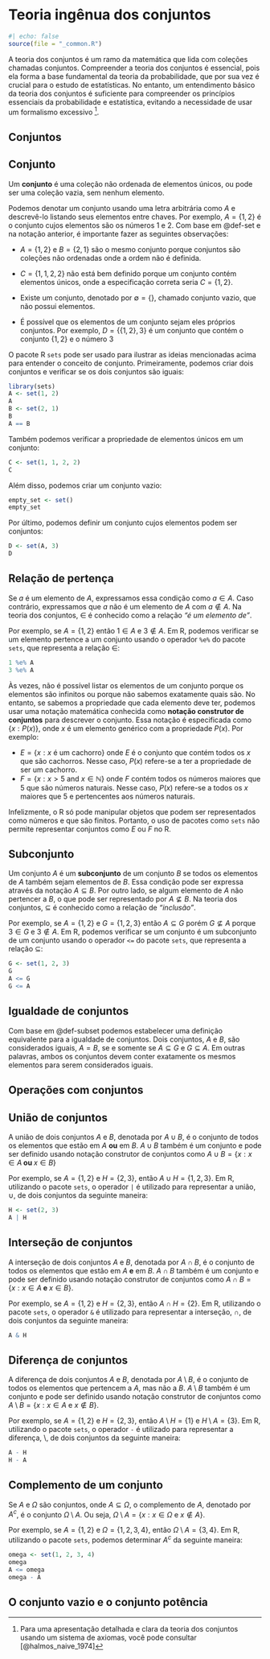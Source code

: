 # Teoria ingênua dos conjuntos

```{r}
#| echo: false
source(file = "_common.R")
```

A teoria dos conjuntos é um ramo da matemática que lida com coleções chamadas conjuntos. Compreender a teoria dos conjuntos é essencial, pois ela forma a base fundamental da teoria da probabilidade, que por sua vez é crucial para o estudo de estatísticas. No entanto, um entendimento básico da teoria dos conjuntos é suficiente para compreender os princípios essenciais da probabilidade e estatística, evitando a necessidade de usar um formalismo excessivo [^naive_set_theory-1].

[^naive_set_theory-1]: Para uma apresentação detalhada e clara da teoria dos conjuntos usando um sistema de axiomas, você pode consultar [@halmos_naive_1974]

## Conjuntos

::: {#def-set}
## Conjunto

Um **conjunto** é uma coleção não ordenada de elementos únicos, ou pode ser uma coleção vazia, sem nenhum elemento.
:::

Podemos denotar um conjunto usando uma letra arbitrária como $A$ e descrevê-lo listando seus elementos entre chaves. Por exemplo, $A = \{ 1,2 \}$ é o conjunto cujos elementos são os números $1$ e $2$. Com base em @def-set e na notação anterior, é importante fazer as seguintes observações:

-   $A = \{ 1, 2 \}$ e $B = \{ 2, 1 \}$ são o mesmo conjunto porque conjuntos são coleções não ordenadas onde a ordem não é definida.

-   $C = \{ 1, 1, 2, 2 \}$ não está bem definido porque um conjunto contém elementos únicos, onde a especificação correta seria $C = \{ 1, 2 \}$.

-   Existe um conjunto, denotado por $\emptyset = \{ \}$, chamado conjunto vazio, que não possui elementos.

-   É possível que os elementos de um conjunto sejam eles próprios conjuntos. Por exemplo, $D = \{ \{ 1, 2\}, 3 \}$ é um conjunto que contém o conjunto $\{ 1, 2\}$ e o número $3$

O pacote R `sets` pode ser usado para ilustrar as ideias mencionadas acima para entender o conceito de conjunto. Primeiramente, podemos criar dois conjuntos e verificar se os dois conjuntos são iguais:

```{r}
library(sets)
A <- set(1, 2)
A
B <- set(2, 1)
B
A == B
```

Também podemos verificar a propriedade de elementos únicos em um conjunto:

```{r}
C <- set(1, 1, 2, 2)
C
```

Além disso, podemos criar um conjunto vazio:

```{r}
empty_set <- set()
empty_set
```

Por último, podemos definir um conjunto cujos elementos podem ser conjuntos:

```{r}
D <- set(A, 3)
D
```

::: {#def-membership-relation}
## Relação de pertença

Se $a$ é um elemento de $A$, expressamos essa condição como $a \in A$. Caso contrário, expressamos que $a$ não é um elemento de $A$ com $a \notin A$. Na teoria dos conjuntos, $\in$ é conhecido como a relação *"é um elemento de"*.
:::

Por exemplo, se $A = \{ 1 , 2 \}$ então $1 \in A$ e $3 \notin A$. Em R, podemos verificar se um elemento pertence a um conjunto usando o operador `%e%` do pacote `sets`, que representa a relação $\in$:

```{r}
1 %e% A
3 %e% A
```

Às vezes, não é possível listar os elementos de um conjunto porque os elementos são infinitos ou porque não sabemos exatamente quais são. No entanto, se sabemos a propriedade que cada elemento deve ter, podemos usar uma notação matemática conhecida como **notação construtor de conjuntos** para descrever o conjunto. Essa notação é especificada como $\{ x: P(x) \}$, onde $x$ é um elemento genérico com a propriedade $P(x)$. Por exemplo:

-   $E = \{ x: x \text{ é um cachorro} \}$ onde $E$ é o conjunto que contém todos os $x$ que são cachorros. Nesse caso, $P(x)$ refere-se a ter a propriedade de ser um cachorro.
-   $F = \{ x: x > 5 \text{ and } x \in \mathbb{N}\}$ onde $F$ contém todos os números maiores que $5$ que são números naturais. Nesse caso, $P(x)$ refere-se a todos os $x$ maiores que $5$ e pertencentes aos números naturais.

Infelizmente, o R só pode manipular objetos que podem ser representados como números e que são finitos. Portanto, o uso de pacotes como `sets` não permite representar conjuntos como $E$ ou $F$ no R.

::: {#def-subset}
## Subconjunto

Um conjunto $A$ é um **subconjunto** de um conjunto $B$ se todos os elementos de $A$ também sejam elementos de $B$. Essa condição pode ser expressa através da notação $A \subseteq B$. Por outro lado, se algum elemento de $A$ não pertencer a $B$, o que pode ser representado por $A \nsubseteq B$. Na teoria dos conjuntos, $\subseteq$ é conhecido como a relação de *"inclusão"*.
:::

Por exemplo, se $A = \{ 1 , 2 \}$ e $G = \{ 1, 2, 3\}$ então $A \subseteq G$ porém $G \nsubseteq A$ porque $3 \in G$ e $3 \notin A$. Em R, podemos verificar se um conjunto é um subconjunto de um conjunto usando o operador `<=` do pacote `sets`, que representa a relação $\subseteq$:

```{r}
G <- set(1, 2, 3)
G
A <= G
G <= A
```

::: {#def-set-equality}
## Igualdade de conjuntos

Com base em @def-subset podemos estabelecer uma definição equivalente para a igualdade de conjuntos. Dois conjuntos, $A$ e $B$, são considerados iguais, $A = B$, se e somente se $A \subseteq G$ e $G \subseteq A$. Em outras palavras, ambos os conjuntos devem conter exatamente os mesmos elementos para serem considerados iguais.
:::

## Operações com conjuntos

::: {#def-union}
## União de conjuntos

A união de dois conjuntos $A$ e $B$, denotada por $A \cup B$, é o conjunto de todos os elementos que estão em $A$ **ou** em $B$. $A \cup B$ também é um conjunto e pode ser definido usando notação construtor de conjuntos como $A \cup B = \{x: x \in A \textbf{ ou }  x \in B \}$
:::

Por exemplo, se $A = \{ 1, 2 \}$ e $H = \{ 2, 3 \}$, então $A \cup H = \{ 1, 2, 3 \}$. Em R, utilizando o pacote `sets`, o operador `|` é utilizado para representar a união, $\cup$, de dois conjuntos da seguinte maneira:

```{r}
H <- set(2, 3)
A | H
```

::: {#def-intersection}
## Interseção de conjuntos

A interseção de dois conjuntos $A$ e $B$, denotada por $A \cap B$, é o conjunto de todos os elementos que estão em $A$ **e** em $B$. $A \cap B$ também é um conjunto e pode ser definido usando notação construtor de conjuntos como $A \cap B = \{ x: x \in A \textbf{ e } x \in B \}$.
:::

Por exemplo, se $A = \{ 1, 2 \}$ e $H = \{ 2, 3 \}$, então $A \cap H = \{ 2 \}$. Em R, utilizando o pacote `sets`, o operador `&` é utilizado para representar a interseção, $\cap$, de dois conjuntos da seguinte maneira:

```{r}
A & H
```

::: {#def-difference}
## Diferença de conjuntos

A diferença de dois conjuntos $A$ e $B$, denotada por $A \setminus B$, é o conjunto de todos os elementos que pertencem a $A$, mas não a $B$. $A \setminus B$ também é um conjunto e pode ser definido usando notação construtor de conjuntos como $A \setminus B = \{ x: x \in A \text{ e } x \notin B \}$.
:::

Por exemplo, se $A = \{ 1, 2 \}$ e $H = \{ 2, 3 \}$, então $A \setminus H = \{ 1 \}$ e $H \setminus A = \{ 3 \}$. Em R, utilizando o pacote `sets`, o operador `-` é utilizado para representar a diferença, $\setminus$, de dois conjuntos da seguinte maneira:

```{r}
A - H
H - A
```

::: {#def-complement}
## Complemento de um conjunto

Se $A$ e $\Omega$ são conjuntos, onde $A \subseteq \Omega$, o complemento de $A$, denotado por $A^c$, é o conjunto $\Omega \setminus A$. Ou seja, $\Omega \setminus A = \{ x: x \in \Omega \text{ e } x \notin A \}$.
:::

Por exemplo, se $A = \{ 1, 2 \}$ e $\Omega = \{ 1, 2, 3, 4 \}$, então $\Omega \setminus A = \{ 3, 4 \}$. Em R, utilizando o pacote `sets`, podemos determinar $A^c$ da seguinte maneira:

```{r}
omega <- set(1, 2, 3, 4)
omega
A <= omega
omega - A
```

## O conjunto vazio e o conjunto potência
